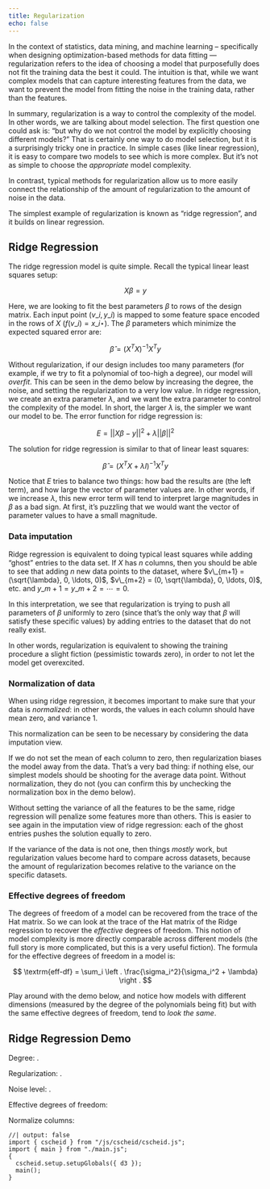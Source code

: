 ```yaml
---
title: Regularization
echo: false
---
```


In the context of statistics, data mining, and machine learning --
specifically when designing optimization-based methods for data
fitting --- regularization refers to the idea of choosing a model that
purposefully does not fit the training data the best it could. The
intuition is that, while we want complex models that can capture
interesting features from the data, we want to prevent the model from
fitting the noise in the training data, rather than the
features. 

In summary, regularization is a way to control the complexity of the
model. In other words, we are talking about model selection. The first
question one could ask is: "but why do we not control the model by
explicitly choosing different models?" That is certainly one way to do
model selection, but it is a surprisingly tricky one in practice. In
simple cases (like linear regression), it is easy to compare two
models to see which is more complex. But it's not as simple to choose
the *appropriate* model complexity.

In contrast, typical methods for regularization allow us to more
easily connect the relationship of the amount of regularization to the
amount of noise in the data.

The simplest example of regularization is known as "ridge regression",
and it builds on linear regression.

## Ridge Regression

The ridge regression model is quite simple. Recall the typical linear
least squares setup:

$$ X \beta = y $$

Here, we are looking to fit the best parameters $\beta$ to rows of the
design matrix. Each input point $(v\_i, y\_i)$ is mapped to some
feature space encoded in the rows of $X$ ($f(v\_i) = x\_{i\star}$). The
$\beta$ parameters which minimize the expected squared error are:

$$ \hat{\beta} = (X^T X)^{-1} X^T y $$

Without regularization, if our design includes too many parameters
(for example, if we try to fit a polynomial of too-high a degree), our
model will *overfit*. This can be seen in the demo below by
increasing the degree, the noise, and setting the regularization to a
very low value. In ridge regression, we create an extra parameter
$\lambda$, and we want the extra parameter to control the complexity
of the model. In short, the larger $\lambda$ is, the simpler we want
our model to be. The error function for ridge regression is:

$$ E = || X \beta - y ||^2 + \lambda ||\beta||^2 $$

The solution for ridge regression is similar to that of linear least
squares:

$$ \hat{\beta} = (X^T X + \lambda I)^{-1} X^T y $$

Notice that $E$ tries to balance two things: how bad the results are
(the left term), and how large the vector of parameter values are. In
other words, if we increase $\lambda$, this new error term will tend
to interpret large magnitudes in $\beta$ as a bad sign. At first, it's
puzzling that we would want the vector of parameter values to have a
small magnitude.

### Data imputation

Ridge regression is equivalent to doing typical least squares while
adding "ghost" entries to the data set. If $X$ has $n$ columns, then
you should be able to see that adding $n$ new data points to the
dataset, where $v\_{m+1} = (\sqrt{\lambda}, 0, \ldots, 0)$, $v\_{m+2} =
(0, \sqrt{\lambda}, 0, \ldots, 0)$, etc. and $y\_{m+1} = y\_{m+2} =
\cdots = 0$.

In this interpretation, we see that regularization is trying to push
all parameters of $\beta$ uniformly to zero (since that's the only way
that $\beta$ will satisfy these specific values) by adding entries to
the dataset that do not really exist. 

In other words, regularization is equivalent to showing the training
procedure a slight fiction (pessimistic towards zero), in order to not
let the model get overexcited.

### Normalization of data

When using ridge regression, it becomes important to make sure that
your data is *normalized*: in other words, the values in each column
should have mean zero, and variance 1. 

This normalization can be seen to be necessary by considering the data
imputation view.

If we do not set the mean of each column to zero, then regularization
biases the model away from the data. That's a very bad thing: if
nothing else, our simplest models should be shooting for the average
data point. Without normalization, they do not (you can confirm this
by unchecking the normalization box in the demo below). 

Without setting the variance of all the features to be the same, ridge
regression will penalize some features more than others. This is
easier to see again in the imputation view of ridge regression: each
of the ghost entries pushes the solution equally to zero.

If the variance of the data is not one, then things *mostly* work,
but regularization values become hard to compare across datasets,
because the amount of regularization becomes relative to the variance
on the specific datasets.

### Effective degrees of freedom

The degrees of freedom of a model can be recovered from the trace of
the Hat matrix. So we can look at the trace of the Hat matrix of the
Ridge regression to recover the *effective* degrees of freedom. This
notion of model complexity is more directly comparable across
different models (the full story is more complicated, but this is a
very useful fiction). The formula for the effective degrees of freedom
in a model is:

$$ \textrm{eff-df} = \sum_i \left . \frac{\sigma_i^2}{\sigma_i^2 + \lambda} \right . $$

Play around with the demo below, and notice how models with different
dimensions (measured by the degree of the polynomials being fit) but
with the same effective degrees of freedom, tend to *look the same*.

## Ridge Regression Demo

<div id="div-ridge"></div>

Degree: <span id="span-degree"></span>.

<div style="width: 300px; margin-bottom: 1em" id="slider-degree"></div>

Regularization: <span id="span-regularization"></span>.

<div style="width: 300px; margin-bottom: 1em" id="slider-regularization"></div>

Noise level: <span id="span-noise"></span>.

<div style="width: 300px; margin-bottom: 1em" id="slider-noise"></div>

<div id="button-reseed" style="margin-top:1em"></div>

Effective degrees of freedom: <span id="span-effdf"></span>

Normalize columns: <span id="span-normalize"></span>


```ojs
//| output: false
import { cscheid } from "/js/cscheid/cscheid.js";
import { main } from "./main.js";
{
  cscheid.setup.setupGlobals({ d3 });
  main();
}

```
